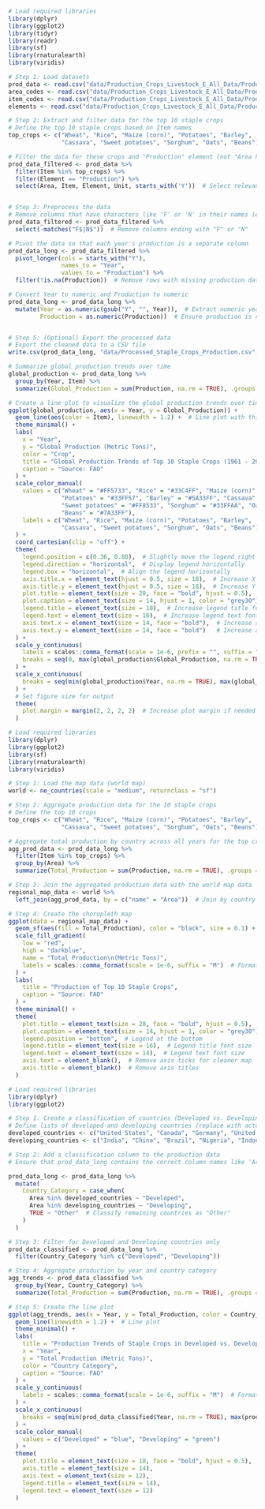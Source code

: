 ```r
# Load required libraries
library(dplyr)
library(ggplot2)
library(tidyr)
library(readr)
library(sf)
library(rnaturalearth)
library(viridis)

# Step 1: Load datasets
prod_data <- read.csv("data/Production_Crops_Livestock_E_All_Data/Production_Crops_Livestock_E_All_Data.csv")
area_codes <- read.csv("data/Production_Crops_Livestock_E_All_Data/Production_Crops_Livestock_E_AreaCodes.csv")
item_codes <- read.csv("data/Production_Crops_Livestock_E_All_Data/Production_Crops_Livestock_E_ItemCodes.csv")
elements <- read.csv("data/Production_Crops_Livestock_E_All_Data/Production_Crops_Livestock_E_Elements.csv")

```

```r

# Step 2: Extract and filter data for the top 10 staple crops
# Define the top 10 staple crops based on Item names
top_crops <- c("Wheat", "Rice", "Maize (corn)", "Potatoes", "Barley", 
               "Cassava", "Sweet potatoes", "Sorghum", "Oats", "Beans")

# Filter the data for these crops and "Production" element (not "Area harvested")
prod_data_filtered <- prod_data %>%
  filter(Item %in% top_crops) %>%
  filter(Element == "Production") %>%
  select(Area, Item, Element, Unit, starts_with('Y'))  # Select relevant columns


# Step 3: Preprocess the data
# Remove columns that have characters like 'F' or 'N' in their names (e.g. Y1961F, Y1961N)
prod_data_filtered <- prod_data_filtered %>%
  select(-matches("F$|N$"))  # Remove columns ending with "F" or "N"

# Pivot the data so that each year's production is a separate column
prod_data_long <- prod_data_filtered %>%
  pivot_longer(cols = starts_with("Y"), 
               names_to = "Year", 
               values_to = "Production") %>%
  filter(!is.na(Production))  # Remove rows with missing production data

# Convert Year to numeric and Production to numeric
prod_data_long <- prod_data_long %>%
  mutate(Year = as.numeric(gsub("Y", "", Year)),  # Extract numeric year from column names
         Production = as.numeric(Production))  # Ensure production is numeric


# Step 5: (Optional) Export the processed data
# Export the cleaned data to a CSV file
write.csv(prod_data_long, "data/Processed_Staple_Crops_Production.csv", row.names = FALSE)

```

```r
# Summarize global production trends over time
global_production <- prod_data_long %>%
  group_by(Year, Item) %>%
  summarize(Global_Production = sum(Production, na.rm = TRUE), .groups = "drop")

# Create a line plot to visualize the global production trends over time
ggplot(global_production, aes(x = Year, y = Global_Production)) +
  geom_line(aes(color = Item), linewidth = 1.2) +  # Line plot with thicker lines
  theme_minimal() +
  labs(
    x = "Year", 
    y = "Global Production (Metric Tons)",  
    color = "Crop",
    title = "Global Production Trends of Top 10 Staple Crops (1961 - 2022)",
    caption = "Source: FAO"
  ) +
  scale_color_manual(
    values = c("Wheat" = "#FF5733", "Rice" = "#33C4FF", "Maize (corn)" = "#FFB533", 
               "Potatoes" = "#33FF57", "Barley" = "#5A33FF", "Cassava" = "#FF33A1", 
               "Sweet potatoes" = "#FF8533", "Sorghum" = "#33FFAA", "Oats" = "#FF33CC", 
               "Beans" = "#7A33FF"),
    labels = c("Wheat", "Rice", "Maize (corn)", "Potatoes", "Barley", 
               "Cassava", "Sweet potatoes", "Sorghum", "Oats", "Beans")
  ) +
  coord_cartesian(clip = "off") +
  theme(
    legend.position = c(0.36, 0.80),  # Slightly move the legend right and down
    legend.direction = "horizontal",  # Display legend horizontally
    legend.box = "horizontal",  # Align the legend horizontally
    axis.title.x = element_text(hjust = 0.5, size = 18),  # Increase X axis title font size
    axis.title.y = element_text(hjust = 0.5, size = 18),  # Increase Y axis title font size
    plot.title = element_text(size = 20, face = "bold", hjust = 0.5),  # Increase title font size
    plot.caption = element_text(size = 14, hjust = 1, color = "grey30"),  # Caption with slightly larger font
    legend.title = element_text(size = 18),  # Increase legend title font size
    legend.text = element_text(size = 16),  # Increase legend text font size
    axis.text.x = element_text(size = 14, face = "bold"),  # Increase and bold X axis tick labels
    axis.text.y = element_text(size = 14, face = "bold")   # Increase and bold Y axis tick labels
  ) +
  scale_y_continuous(
    labels = scales::comma_format(scale = 1e-6, prefix = "", suffix = "M"),  # Format y-axis in millions with commas
    breaks = seq(0, max(global_production$Global_Production, na.rm = TRUE), by = 200000000)  # Reduced step size for y-axis ticks
  ) +
  scale_x_continuous(
    breaks = seq(min(global_production$Year, na.rm = TRUE), max(global_production$Year, na.rm = TRUE), by = 5)  # Increase x-axis ticks
  ) +
  # Set figure size for output
  theme(
    plot.margin = margin(2, 2, 2, 2)  # Increase plot margin if needed
  )


```


```r
# Load required libraries
library(dplyr)
library(ggplot2)
library(sf)
library(rnaturalearth)
library(viridis)

# Step 1: Load the map data (world map)
world <- ne_countries(scale = "medium", returnclass = "sf")

# Step 2: Aggregate production data for the 10 staple crops
# Define the top 10 crops
top_crops <- c("Wheat", "Rice", "Maize (corn)", "Potatoes", "Barley", 
               "Cassava", "Sweet potatoes", "Sorghum", "Oats", "Beans")

# Aggregate total production by country across all years for the top crops
agg_prod_data <- prod_data_long %>%
  filter(Item %in% top_crops) %>%
  group_by(Area) %>%
  summarize(Total_Production = sum(Production, na.rm = TRUE), .groups = "drop")

# Step 3: Join the aggregated production data with the world map data
regional_map_data <- world %>%
  left_join(agg_prod_data, by = c("name" = "Area"))  # Join by country names

# Step 4: Create the choropleth map
ggplot(data = regional_map_data) +
  geom_sf(aes(fill = Total_Production), color = "black", size = 0.1) +  # Fill countries with production data
  scale_fill_gradient(
    low = "red", 
    high = "darkblue", 
    name = "Total Production\n(Metric Tons)",
    labels = scales::comma_format(scale = 1e-6, suffix = "M")  # Format in millions
  ) +
  labs(
    title = "Production of Top 10 Staple Crops",
    caption = "Source: FAO"
  ) +
  theme_minimal() +
  theme(
    plot.title = element_text(size = 20, face = "bold", hjust = 0.5),  # Title styling
    plot.caption = element_text(size = 14, hjust = 1, color = "grey30"),  # Caption styling
    legend.position = "bottom",  # Legend at the bottom
    legend.title = element_text(size = 16),  # Legend title font size
    legend.text = element_text(size = 14),  # Legend text font size
    axis.text = element_blank(),  # Remove axis ticks for cleaner map
    axis.title = element_blank()  # Remove axis titles
  )

```

```r
# Load required libraries
library(dplyr)
library(ggplot2)

# Step 1: Create a classification of countries (Developed vs. Developing)
# Define lists of developed and developing countries (replace with actual classification)
developed_countries <- c("United States", "Canada", "Germany", "United Kingdom", "France", "Australia", "Japan")
developing_countries <- c("India", "China", "Brazil", "Nigeria", "Indonesia", "Mexico", "South Africa")

# Step 2: Add a classification column to the production data
# Ensure that prod_data_long contains the correct column names like 'Area' for country names, 'Year' for the year, and 'Production' for the data values

prod_data_long <- prod_data_long %>%
  mutate(
    Country_Category = case_when(
      Area %in% developed_countries ~ "Developed",
      Area %in% developing_countries ~ "Developing",
      TRUE ~ "Other"  # Classify remaining countries as "Other"
    )
  )

# Step 3: Filter for Developed and Developing countries only
prod_data_classified <- prod_data_long %>%
  filter(Country_Category %in% c("Developed", "Developing"))

# Step 4: Aggregate production by year and country category
agg_trends <- prod_data_classified %>%
  group_by(Year, Country_Category) %>%
  summarize(Total_Production = sum(Production, na.rm = TRUE), .groups = "drop")

# Step 5: Create the line plot
ggplot(agg_trends, aes(x = Year, y = Total_Production, color = Country_Category, group = Country_Category)) +
  geom_line(linewidth = 1.2) +  # Line plot
  theme_minimal() +
  labs(
    title = "Production Trends of Staple Crops in Developed vs. Developing Countries (1961 - 2022)",
    x = "Year",
    y = "Total Production (Metric Tons)",
    color = "Country Category",
    caption = "Source: FAO"
  ) +
  scale_y_continuous(
    labels = scales::comma_format(scale = 1e-6, suffix = "M")  # Format y-axis in millions
  ) +
  scale_x_continuous(
    breaks = seq(min(prod_data_classified$Year, na.rm = TRUE), max(prod_data_classified$Year, na.rm = TRUE), by = 5)
  ) +
  scale_color_manual(
    values = c("Developed" = "blue", "Developing" = "green")
  ) +
  theme(
    plot.title = element_text(size = 18, face = "bold", hjust = 0.5),
    axis.title = element_text(size = 14),
    axis.text = element_text(size = 12),
    legend.title = element_text(size = 14),
    legend.text = element_text(size = 12)
  )

```

```r

```

